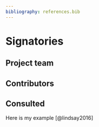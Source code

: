 ```yaml
---
bibliography: references.bib
---
```


# Signatories

```{=html}
<!-- 
This section provides the ISC with a view of the support received from the community for a proposal. Acceptance isn't predicated on popularity but community acceptance is important.  Willingness to accept outside input is also a good marker for project delivery. 

An optional section would be for R-Core signatories where changes to R are proposed.
-->
```

## Project team

```{=html}
<!-- 
Who are the people responsible for actually delivering the project if the proposal gets accepted and are already signed up and rearing to go?
-->
```

## Contributors

```{=html}
<!-- 
Who are the people who have actively helped with this proposal but won't necessarily be on the core project team later?
-->
```

## Consulted

```{=html}
<!-- 
Who has been given the opportunity to provide feedback on the proposal? This should include any R Consortium & ISC members who the proposal has been discussed with.
-->
```

Here is my example [@lindsay2016]
